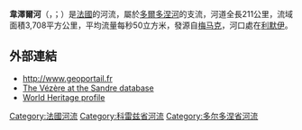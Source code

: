 {{noteTA
|G1=法国地名
|G2=单位
}}
{{Infobox river
  | name              = 韋澤爾河
  | native_name       = Vézère<br>Vesera
  | image             = Vezere01.jpg
  | image_caption     = 流经[[蒙蒂尼亚克-拉斯科|蒙蒂尼亚克]]的韋澤爾河
  | map               = Vézère.png
  | source1_location  = [[米勒瓦什高原|米勒瓦什高原]] 
  | mouth_location    = [[多尔多涅河|多尔多涅河]]
  | mouth_coordinates = {{coord|44|52|53|N|0|53|26|E|name=Dordogne-Vézère|display=inline,title}}
  | progression       = {{RDordogne}}
  | subdivision_type1 = [[世界政區索引|国家]]
  | subdivision_name1 = {{FR}}
  | length            = {{convert|211|km|abbr=on}}
  | source1_elevation = {{convert|970|m|abbr=on}}
  | discharge1_avg    = {{convert|50|m3/s|abbr=on}}
  | basin_size        = {{convert|3,708|km2|abbr=on}}
}}
'''韋澤爾河'''（{{lang-fr|Vézère}}，{{IPA-fr|vezɛʁ}}；{{lang-oc|Vesera}}）是[[法國|法國]]的河流，屬於[[多爾多涅河|多爾多涅河]]的支流，河道全長211公里，流域面積3,708平方公里，平均流量每秒50立方米，發源自[[梅马克|梅马克]]，河口處在[[利默伊|利默伊]]。

==外部連結==
*http://www.geoportail.fr {{Wayback|url=http://www.geoportail.fr/ |date=20101215171356 }}
*[http://sandre.eaufrance.fr/app/chainage/courdo/htm/P---0100.php?cg=P---0100 The Vézère at the Sandre database] {{Wayback|url=http://sandre.eaufrance.fr/app/chainage/courdo/htm/P---0100.php?cg=P---0100 |date=20101222021035 }}
* [http://whc.unesco.org/en/list/85 World Heritage profile] {{Wayback|url=http://whc.unesco.org/en/list/85 |date=20170711122249 }}

{{France-geo-stub}}
[[Category:法國河流|Category:法國河流]]
[[Category:科雷兹省河流|Category:科雷兹省河流]]
[[Category:多尔多涅省河流|Category:多尔多涅省河流]]